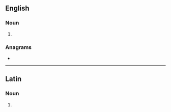 ==English==

===Noun===
{{head|en|noun plural form}}

# {{plural of|mentula|lang=en}}

===Anagrams===
* {{anagrams|en|a=aelmnstu|nutmeals}}

----

==Latin==

===Noun===
{{head|la|noun form|head=mentulās|g=f}}

# {{inflection of|lang=la|mentula||acc|p}}
